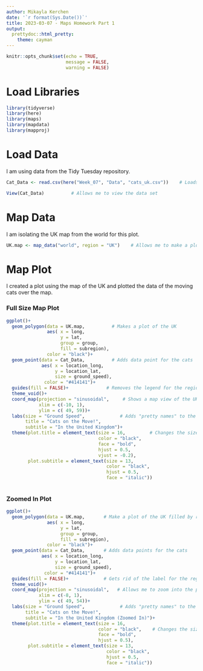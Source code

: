 ```yaml
---
author: Mikayla Kerchen
date: '`r format(Sys.Date())`'
title: 2023-03-07 - Maps Homework Part 1
output:
  prettydoc::html_pretty:
    theme: cayman
---
```


```r
knitr::opts_chunk$set(echo = TRUE,
                      message = FALSE,
                      warning = FALSE)
```

# Load Libraries

```r
library(tidyverse)
library(here)
library(maps)
library(mapdata)
library(mapproj)
```

# Load Data

I am using data from the Tidy Tuesday repository.

```r
Cat_Data <- read.csv(here("Week_07", "Data", "cats_uk.csv"))    # Loads the data

View(Cat_Data)          # Allows me to view the data set
```

# Map Data

I am isolating the UK map from the world for this plot.

```r
UK.map <- map_data("world", region = "UK")    # Allows me to make a plot of the map of the UK
```

# Map Plot

I created a plot using the map of the UK and plotted the data of the moving cats over the map.

### Full Size Map Plot
```r
ggplot()+
  geom_polygon(data = UK.map,          # Makes a plot of the UK
               aes( x = long,
                    y = lat,
                    group = group,
                    fill = subregion),
               color = "black")+
  geom_point(data = Cat_Data,          # Adds data point for the cats
             aes( x = location_long,
                  y = location_lat,
                  size = ground_speed),
              color = "#414141")+
  guides(fill = FALSE)+              # Removes the legend for the regions
  theme_void()+
  coord_map(projection = "sinusoidal",     # Shows a map view of the UK and allows me to zoom ina little bit
            xlim = c(-10, 1),
            ylim = c( 49, 59))+
  labs(size = "Ground Speed",             # Adds "pretty names" to the plot
       title = "Cats on the Move!",
       subtitle = "In the United Kingdom")+
  theme(plot.title = element_text(size = 16,         # Changes the size, face, color, and centers the title and subtitle.
                                  color = "black", 
                                  face = "bold", 
                                  hjust = 0.5,
                                  vjust = -0.2),
        plot.subtitle = element_text(size = 13,
                                     color = "black",
                                     hjust = 0.5,
                                     face = "italic"))
  
```

### Zoomed In Plot

```r
ggplot()+
  geom_polygon(data = UK.map,       # Make a plot of the UK filled by region
               aes( x = long,
                    y = lat,
                    group = group,
                    fill = subregion),
               color = "black")+
  geom_point(data = Cat_Data,       # Adds data points for the cats 
             aes( x = location_long,
                  y = location_lat,
                  size = ground_speed),
              color = "#414141")+
  guides(fill = FALSE)+             # Gets rid of the label for the regions
  theme_void()+
  coord_map(projection = "sinusoidal",   # Allows me to zoom into the plot to see the points more clearly
            xlim = c(-8, 1),
            ylim = c( 49, 54))+
  labs(size = "Ground Speed",             # Adds "pretty names" to the plot
       title = "Cats on the Move!",
       subtitle = "In the United Kingdom (Zoomed In)")+
  theme(plot.title = element_text(size = 16, 
                                  color = "black",    # Changes the size, face, color, and centers the title and subtitle
                                  face = "bold", 
                                  hjust = 0.5),
        plot.subtitle = element_text(size = 13,
                                     color = "black",
                                     hjust = 0.5,
                                     face = "italic"))
```

